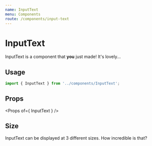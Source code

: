 ```yaml
---
name: InputText
menu: Components
route: /components/input-text
---
```




# InputText

InputText is a component that **you** just made! It's lovely...

## Usage

```ts
import { InputText } from '../components/InputText';
```

<Playground>
    <InputText defaultValue="Type Here" />
</Playground>

## Props

<Props of={ InputText } />

## Size

InputText can be displayed at 3 different sizes. How incredible is that?
